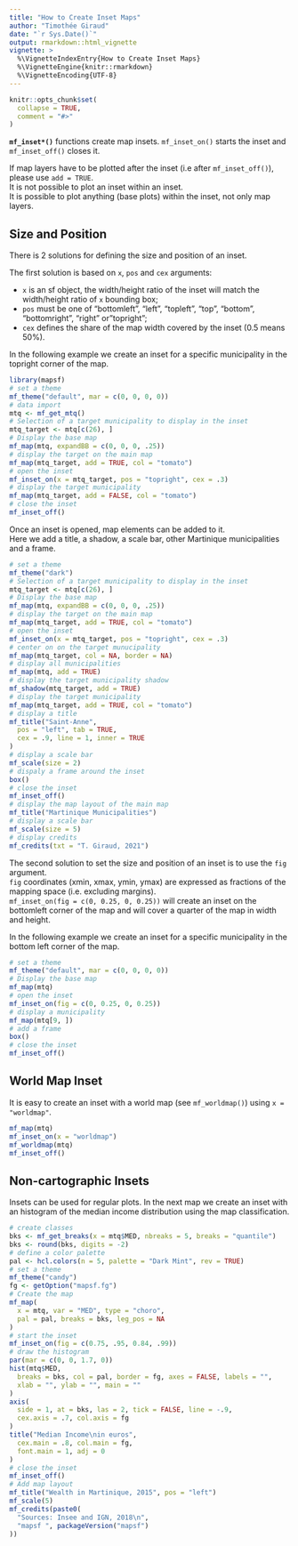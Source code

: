 ```yaml
---
title: "How to Create Inset Maps"
author: "Timothée Giraud"
date: "`r Sys.Date()`"
output: rmarkdown::html_vignette
vignette: >
  %\VignetteIndexEntry{How to Create Inset Maps}
  %\VignetteEngine{knitr::rmarkdown}
  %\VignetteEncoding{UTF-8}
---
```




```r
knitr::opts_chunk$set(
  collapse = TRUE,
  comment = "#>"
)
```




**`mf_inset*()`** functions create map insets.
`mf_inset_on()` starts the inset and `mf_inset_off()` closes it. 


If map layers have to be plotted after the inset (i.e after `mf_inset_off()`), please use `add = TRUE`.  
It is not possible to plot an inset within an inset.  
It is possible to plot anything (base plots) within the inset, not only map layers.  



## Size and Position

There is 2 solutions for defining the size and position of an inset.   

The first solution is based on `x`, `pos` and `cex` arguments:  

- `x` is an sf object, the width/height ratio of the inset will match the width/height ratio of `x` bounding box;  
- `pos` must be one of "bottomleft", "left", "topleft", "top", "bottom", "bottomright", "right" or"topright";   
- `cex` defines the share of the map width covered by the inset (0.5 means 50%).   

In the following example we create an inset for a specific municipality in the topright corner of the map. 

```r
library(mapsf)
# set a theme
mf_theme("default", mar = c(0, 0, 0, 0))
# data import
mtq <- mf_get_mtq()
# Selection of a target municipality to display in the inset
mtq_target <- mtq[c(26), ]
# Display the base map
mf_map(mtq, expandBB = c(0, 0, 0, .25))
# display the target on the main map
mf_map(mtq_target, add = TRUE, col = "tomato")
# open the inset
mf_inset_on(x = mtq_target, pos = "topright", cex = .3)
# display the target municipality
mf_map(mtq_target, add = FALSE, col = "tomato")
# close the inset
mf_inset_off()
```

Once an inset is opened, map elements can be added to it.  
Here we add a title, a shadow, a scale bar, other Martinique municipalities and a frame.  

```r
# set a theme
mf_theme("dark")
# Selection of a target municipality to display in the inset
mtq_target <- mtq[c(26), ]
# Display the base map
mf_map(mtq, expandBB = c(0, 0, 0, .25))
# display the target on the main map
mf_map(mtq_target, add = TRUE, col = "tomato")
# open the inset
mf_inset_on(x = mtq_target, pos = "topright", cex = .3)
# center on on the target munucipality
mf_map(mtq_target, col = NA, border = NA)
# display all municipalities
mf_map(mtq, add = TRUE)
# display the target municipality shadow
mf_shadow(mtq_target, add = TRUE)
# display the target municipality
mf_map(mtq_target, add = TRUE, col = "tomato")
# display a title
mf_title("Saint-Anne",
  pos = "left", tab = TRUE,
  cex = .9, line = 1, inner = TRUE
)
# display a scale bar
mf_scale(size = 2)
# dispaly a frame around the inset
box()
# close the inset
mf_inset_off()
# display the map layout of the main map
mf_title("Martinique Municipalities")
# display a scale bar
mf_scale(size = 5)
# display credits
mf_credits(txt = "T. Giraud, 2021")
```

The second solution to set the size and position of an inset is to use the `fig` argument.   
`fig` coordinates (xmin, xmax, ymin, ymax) are expressed as fractions of the mapping space (i.e. excluding margins).  
`mf_inset_on(fig = c(0, 0.25, 0, 0.25))` will create an inset on the bottomleft corner of the map and will cover a quarter of the map in width and height.   

In the following example we create an inset for a specific municipality in the bottom left corner of the map. 

```r
# set a theme
mf_theme("default", mar = c(0, 0, 0, 0))
# Display the base map
mf_map(mtq)
# open the inset
mf_inset_on(fig = c(0, 0.25, 0, 0.25))
# display a municipality
mf_map(mtq[9, ])
# add a frame
box()
# close the inset
mf_inset_off()
```


## World Map Inset

It is easy to create an inset with a world map (see `mf_worldmap()`) using `x = "worldmap"`. 

```r
mf_map(mtq)
mf_inset_on(x = "worldmap")
mf_worldmap(mtq)
mf_inset_off()
```



## Non-cartographic Insets
Insets can be used for regular plots. In the next map we create an inset with an histogram of the median income distribution using the map classification. 

```r
# create classes
bks <- mf_get_breaks(x = mtq$MED, nbreaks = 5, breaks = "quantile")
bks <- round(bks, digits = -2)
# define a color palette
pal <- hcl.colors(n = 5, palette = "Dark Mint", rev = TRUE)
# set a theme
mf_theme("candy")
fg <- getOption("mapsf.fg")
# Create the map
mf_map(
  x = mtq, var = "MED", type = "choro",
  pal = pal, breaks = bks, leg_pos = NA
)
# start the inset
mf_inset_on(fig = c(0.75, .95, 0.84, .99))
# draw the histogram
par(mar = c(0, 0, 1.7, 0))
hist(mtq$MED,
  breaks = bks, col = pal, border = fg, axes = FALSE, labels = "",
  xlab = "", ylab = "", main = ""
)
axis(
  side = 1, at = bks, las = 2, tick = FALSE, line = -.9,
  cex.axis = .7, col.axis = fg
)
title("Median Income\nin euros",
  cex.main = .8, col.main = fg,
  font.main = 1, adj = 0
)
# close the inset
mf_inset_off()
# Add map layout
mf_title("Wealth in Martinique, 2015", pos = "left")
mf_scale(5)
mf_credits(paste0(
  "Sources: Insee and IGN, 2018\n",
  "mapsf ", packageVersion("mapsf")
))
```

